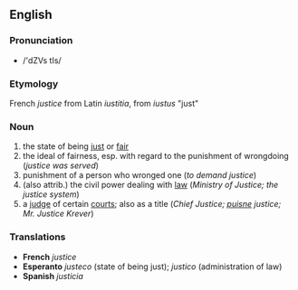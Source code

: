 ==English==
===Pronunciation===
*/'dZVs tIs/

===Etymology===
French ''justice'' from Latin ''iustitia'', from ''iustus'' "just"

===Noun===

# the state of being [[just]] or [[fair]]
# the ideal of fairness, esp. with regard to the punishment of wrongdoing (''justice was served'')
# punishment of a person who wronged one (''to demand justice'')
# (also attrib.) the civil power dealing with [[law]] (''Ministry of Justice; the justice system'')
# a [[judge]] of certain [[court]]s; also as a title (''Chief Justice; [[puisne]] justice; Mr. Justice Krever'')

===Translations===

*'''French''' ''justice''
*'''Esperanto''' ''justeco'' (state of being just); ''justico'' (administration of law)
*'''Spanish''' ''justicia''
